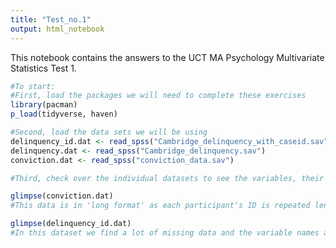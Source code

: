 ```yaml
---
title: "Test_no.1"
output: html_notebook
---
```


This notebook contains the answers to the UCT MA Psychology Multivariate Statistics Test 1.

```r
#To start:
#First, load the packages we will need to complete these exercises
library(pacman)
p_load(tidyverse, haven)

#Second, load the data sets we will be using
delinquency_id.dat <- read_spss("Cambridge_delinquency_with_caseid.sav")
delinquency.dat <- read_spss("Cambridge_delinquency.sav")
conviction.dat <- read_spss("conviction_data.sav")

#Third, check over the individual datasets to see the variables, their classes and general structure

glimpse(conviction.dat)
#This data is in 'long format' as each participant's ID is repeated length-ways a number of times for each age category in the data. 

glimpse(delinquency_id.dat)
#In this dataset we find a lot of missing data and the variable names are not very clear.This data us in 'wide format'.This dataset has 411 observations which is the same as what is mentioned in the documents, so this looks correct.
```


